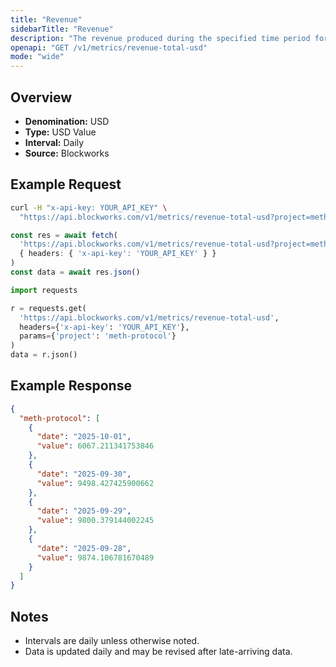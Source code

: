 ```yaml
---
title: "Revenue"
sidebarTitle: "Revenue"
description: "The revenue produced during the specified time period for given project."
openapi: "GET /v1/metrics/revenue-total-usd"
mode: "wide"
---
```


## Overview

- **Denomination:** USD
- **Type:** USD Value
- **Interval:** Daily
- **Source:** Blockworks

## Example Request

<CodeGroup>

```bash cURL
curl -H "x-api-key: YOUR_API_KEY" \
  "https://api.blockworks.com/v1/metrics/revenue-total-usd?project=meth-protocol"
```

```typescript TypeScript
const res = await fetch(
  'https://api.blockworks.com/v1/metrics/revenue-total-usd?project=meth-protocol',
  { headers: { 'x-api-key': 'YOUR_API_KEY' } }
)
const data = await res.json()
```

```python Python
import requests

r = requests.get(
  'https://api.blockworks.com/v1/metrics/revenue-total-usd',
  headers={'x-api-key': 'YOUR_API_KEY'},
  params={'project': 'meth-protocol'}
)
data = r.json()
```

</CodeGroup>

## Example Response

```json
{
  "meth-protocol": [
    {
      "date": "2025-10-01",
      "value": 6067.211341753846
    },
    {
      "date": "2025-09-30",
      "value": 9498.427425900662
    },
    {
      "date": "2025-09-29",
      "value": 9800.379144002245
    },
    {
      "date": "2025-09-28",
      "value": 9874.106781670489
    }
  ]
}
```

## Notes
- Intervals are daily unless otherwise noted.
- Data is updated daily and may be revised after late-arriving data.
